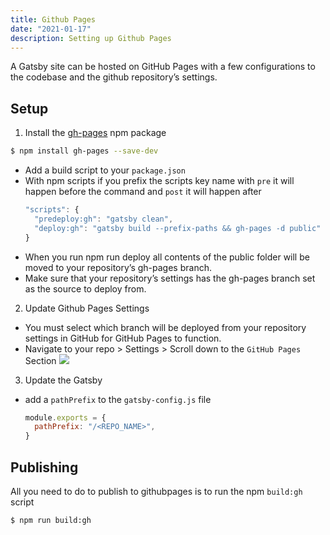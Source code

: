 ```yaml
---
title: Github Pages
date: "2021-01-17"
description: Setting up Github Pages
---
```



A Gatsby site can be hosted on GitHub Pages with a few configurations to the codebase and the github repository’s settings.

## Setup
1. Install the [gh-pages](https://www.npmjs.com/package/gh-pages) npm package
  ```sh
  $ npm install gh-pages --save-dev
  ```
  - Add a build script to your `package.json`
  - With npm scripts if you prefix the scripts key name with `pre` it will happen before the command and `post` it will happen after
    ```js
    "scripts": {
      "predeploy:gh": "gatsby clean",
      "deploy:gh": "gatsby build --prefix-paths && gh-pages -d public"
    }
    ```
  - When you run npm run deploy all contents of the public folder will be moved to your repository’s gh-pages branch. 
  - Make sure that your repository’s settings has the gh-pages branch set as the source to deploy from.

2. Update Github Pages Settings
  - You must select which branch will be deployed from your repository settings in GitHub for GitHub Pages to function. 
  - Navigate to your repo > Settings > Scroll down to the `GitHub Pages` Section
  ![](./gh-pages-screenshot.png)

3. Update the Gatsby 
  - add a `pathPrefix` to the `gatsby-config.js` file
    ```js
    module.exports = {
      pathPrefix: "/<REPO_NAME>",
    }
    ```



## Publishing
All you need to do to publish to githubpages is to run the npm `build:gh` script
  ```sh
  $ npm run build:gh
  ```








